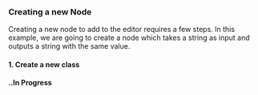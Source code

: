 ### Creating a new Node

Creating a new node to add to the editor requires a few steps. In this example, we are going to create a node which takes a string as input and outputs a string with the same value.

#### 1. Create a new class

**..In Progress**
